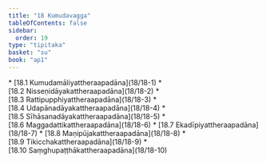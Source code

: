 ```yaml
---
title: "18 Kumudavagga"
tableOfContents: false
sidebar:
  order: 19
type: "tipitaka"
basket: "su"
book: "ap1"
---
```



<DynamicBreadcrumb />



<TableOfContents book="ap1" section="18">
* [18.1 Kumudamāliyattheraapadāna](18/18-1)
* [18.2 Nisseṇidāyakattheraapadāna](18/18-2)
* [18.3 Rattipupphiyattheraapadāna](18/18-3)
* [18.4 Udapānadāyakattheraapadāna](18/18-4)
* [18.5 Sīhāsanadāyakattheraapadāna](18/18-5)
* [18.6 Maggadattikattheraapadāna](18/18-6)
* [18.7 Ekadīpiyattheraapadāna](18/18-7)
* [18.8 Maṇipūjakattheraapadāna](18/18-8)
* [18.9 Tikicchakattheraapadāna](18/18-9)
* [18.10 Saṃghupaṭṭhākattheraapadāna](18/18-10)
</TableOfContents>